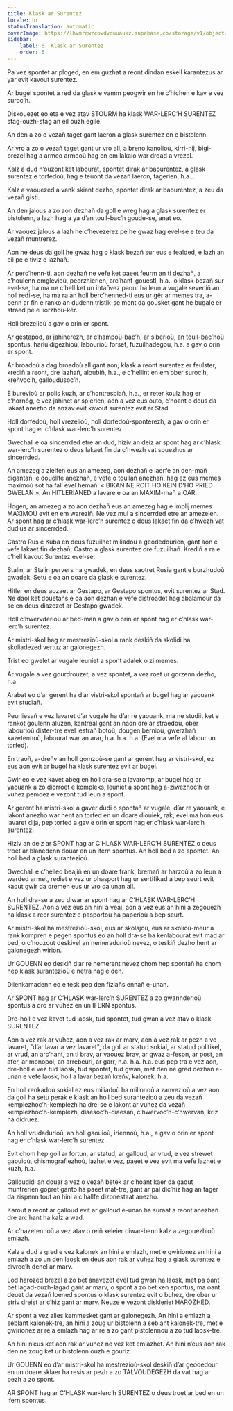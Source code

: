 ```yaml
---
title: Klask ar Surentez
locale: br
statusTranslation: automatic
coverImage: https://lhvmrqwrcowdvduuaukz.supabase.co/storage/v1/object/public/strapi-uploads/small_cover-educacion-fundamental.webp-2d51a7828a2b1309555be27f7e2a61a0.webp
sidebar:
    label: 6. Klask ar Surentez
    order: 6
---
```

Pa vez spontet ar ploged, en em guzhat a reont dindan eskell karantezus ar yar evit kavout surentez.

Ar bugel spontet a red da glask e vamm peogwir en he c’hichen e kav e vez suroc’h.

Diskouezet eo eta e vez atav STOURM ha klask WAR-LERC’H SURENTEZ stag-ouzh-stag an eil ouzh egile.

An den a zo o vezañ taget gant laeron a glask surentez en e bistolenn.

Ar vro a zo o vezañ taget gant ur vro all, a breno kanolioù, kirri-nij, bigi-brezel hag a armeo armeoù hag en em lakaio war droad a vrezel.

Kalz a dud n’ouzont ket labourat, spontet dirak ar baourentez, a glask surentez e torfedoù, hag e teuont da vezañ laeron, tagerien, h.a…

Kalz a vaouezed a vank skiant dezho, spontet dirak ar baourentez, a zeu da vezañ gisti.

An den jalous a zo aon dezhañ da goll e wreg hag a glask surentez er bistolenn, a lazh hag a ya d’an toull-bac’h goude-se, anat eo.

Ar vaouez jalous a lazh he c’hevezerez pe he gwaz hag evel-se e teu da vezañ muntrerez.

Aon he deus da goll he gwaz hag o klask bezañ sur eus e fealded, e lazh an eil pe e tiviz e lazhañ.

Ar perc’henn-ti, aon dezhañ ne vefe ket paeet feurm an ti dezhañ, a c’houlenn emglevioù, peorzhierien, arc’hant-gouestl, h.a., o klask bezañ sur evel-se, ha ma ne c’hell ket un intañvez paour ha leun a vugale seveniñ an holl redi-se, ha ma ra an holl berc’henned-ti eus ur gêr ar memes tra, a-benn ar fin e ranko an dudenn tristik-se mont da gousket gant he bugale er straed pe e liorzhoù-kêr.

Holl brezelioù a gav o orin er spont.

Ar gestapod, ar jahinerezh, ar c’hampoù-bac’h, ar siberioù, an toull-bac’hoù spontus, harluidigezhioù, labourioù forset, fuzuilhadegoù, h.a. a gav o orin er spont.

Ar broadoù a dag broadoù all gant aon; klask a reont surentez er feulster, krediñ a reont, dre lazhañ, aloubiñ, h.a., e c’hellint en em ober suroc’h, kreñvoc’h, galloudusoc’h.

E burevioù ar polis kuzh, ar c’hontrespiañ, h.a., er reter koulz hag er c’hornôg, e vez jahinet ar spierien, aon a vez eus outo, c’hoant o deus da lakaat anezho da anzav evit kavout surentez evit ar Stad.

Holl dorfedoù, holl vrezelioù, holl dorfedoù-sponterezh, a gav o orin er spont hag er c’hlask war-lerc’h surentez.

Gwechall e oa sincerrded etre an dud, hiziv an deiz ar spont hag ar c’hlask war-lerc’h surentez o deus lakaet fin da c’hwezh vat souezhus ar sincerrded.

An amezeg a zielfen eus an amezeg, aon dezhañ e laerfe an den-mañ digantañ, e douellfe anezhañ, e vefe o toullañ anezhañ, hag ez eus memes maximoù sot ha fall evel hemañ: « BIKAN NE ROIT HO KEIN D’HO PRIED GWELAN ». An HITLERIANED a lavare e oa an MAXIM-mañ a OAR.

Hogen, an amezeg a zo aon dezhañ eus an amezeg hag e implij memes MAXIMOÙ evit en em wareziñ. Ne vez mui a sincerrded etre an amezeien. Ar spont hag ar c’hlask war-lerc’h surentez o deus lakaet fin da c’hwezh vat dudius ar sincerrded.

Castro Rus e Kuba en deus fuzuilhet miliadoù a geodedourien, gant aon e vefe lakaet fin dezhañ; Castro a glask surentez dre fuzuilhañ. Krediñ a ra e c’hell kavout Surentez evel-se.

Stalin, ar Stalin pervers ha gwadek, en deus saotret Rusia gant e burzhudoù gwadek. Setu e oa an doare da glask e surentez.

Hitler en deus aozaet ar Gestapo, ar Gestapo spontus, evit surentez ar Stad. Ne daol ket douetañs e oa aon dezhañ e vefe distroadet hag abalamour da se en deus diazezet ar Gestapo gwadek.

Holl c’hwervderioù ar bed-mañ a gav o orin er spont hag er c’hlask war-lerc’h surentez.

Ar mistri-skol hag ar mestrezioù-skol a rank deskiñ da skolidi ha skoliadezed vertuz ar galonegezh.

Trist eo gwelet ar vugale leuniet a spont adalek o zi memes.

Ar vugale a vez gourdrouzet, a vez spontet, a vez roet ur gorzenn dezho, h.a.

Arabat eo d’ar gerent ha d’ar vistri-skol spontañ ar bugel hag ar yaouank evit studiañ.

Peurliesañ e vez lavaret d’ar vugale ha d’ar re yaouank, ma ne studiit ket e rankot goulenn aluzen, kantreal gant an naon dre ar straedoù, ober labourioù dister-tre evel lestrañ botoù, dougen bernioù, gwerzhañ kazetennoù, labourat war an arar, h.a. h.a. h.a. (Evel ma vefe al labour un torfed).

En traoñ, a-dreñv an holl gomzoù-se gant ar gerent hag ar vistri-skol, ez eus aon evit ar bugel ha klask surentez evit ar bugel.

Gwir eo e vez kavet abeg en holl dra-se a lavaromp, ar bugel hag ar yaouank a zo diorroet e kompleks, leuniet a spont hag a-ziwezhoc’h er vuhez pemdez e vezont tud leun a spont.

Ar gerent ha mistri-skol a gaver dudi o spontañ ar vugale, d’ar re yaouank, e lakont anezho war hent an torfed en un doare diouiek, rak, evel ma hon eus lavaret dija, pep torfed a gav e orin er spont hag er c’hlask war-lerc’h surentez.

Hiziv an deiz ar SPONT hag ar C’HLASK WAR-LERC’H SURENTEZ o deus troet ar blanedenn douar en un ifern spontus. An holl bed a zo spontet. An holl bed a glask surantezioù.

Gwechall e c’helled beajiñ en un doare frank, bremañ ar harzoù a zo leun a warded armet, rediet e vez ur phasport hag ur sertifikad a bep seurt evit kaout gwir da dremen eus ur vro da unan all.

An holl dra-se a zeu diwar ar spont hag ar C’HLASK WAR-LERC’H SURENTEZ. Aon a vez eus an hini a veaj, aon a vez eus an hini a zegouezh ha klask a reer surentez e pasportoù ha paperioù a bep seurt.

Ar mistri-skol ha mestrezioù-skol, eus ar skolajoù, eus ar skolioù-meur a rank kompren e pegen spontus eo an holl dra-se ha kenlabourat evit mad ar bed, o c’houzout deskivel an nemeradurioù nevez, o teskiñ dezho hent ar galonegezh wirion.

Ur GOUENN eo deskiñ d’ar re nemerent nevez chom hep spontañ ha chom hep klask surantezioù e netra nag e den.

Dilenkamadenn eo e tesk pep den fiziañs ennañ e-unan.

Ar SPONT hag ar C’HLASK war-lerc’h SURENTEZ a zo gwannderioù spontus a dro ar vuhez en un IFERN spontus.

Dre-holl e vez kavet tud laosk, tud spontet, tud gwan a vez atav o klask SURENTEZ.

Aon a vez rak ar vuhez, aon a vez rak ar marv, aon a vez rak ar pezh a vo lavaret, "d’ar lavar a vez lavaret", da goll ar statud sokial, ar statud politikel, ar vrud, an arc’hant, an ti brav, ar vaouez brav, ar gwaz a-feson, ar post, an afer, ar monopol, an arrebeuri, ar garr, h.a. h.a. h.a. eus pep tra e vez aon, dre-holl e vez tud laosk, tud spontet, tud gwan, met den ne gred dezhañ e-unan e vefe laosk, holl a lavar bezañ kreñv, kalonek, h.a.

En holl renkadoù sokial ez eus miliadoù ha milionoù a zanvezioù a vez aon da goll ha setu perak e klask an holl bed surantezioù a zeu da vezañ kemplezhoc’h-kemplezh ha dre-se e lakont ar vuhez da vezañ kemplezhoc’h-kemplezh, diaesoc’h-diaesañ, c’hwervoc’h-c’hwervañ, kriz ha didruez.

An holl vrudadurioù, an holl gaouioù, iriennoù, h.a., a gav o orin er spont hag er c’hlask war-lerc’h surentez.

Evit chom hep goll ar fortun, ar statud, ar galloud, ar vrud, e vez strewet gaouioù, chismografiezhoù, lazhet e vez, paeet e vez evit ma vefe lazhet e kuzh, h.a.

Galloudidi an douar a vez o vezañ betek ar c’hoant kaer da gaout muntrerien gopret ganto ha paeet mat-tre, gant ar pal dic’hiz hag an tager da zispenn tout an hini a c’hallfe dizonestaat anezho.

Karout a reont ar galloud evit ar galloud e-unan ha suraat a reont anezhañ dre arc’hant ha kalz a wad.

Ar c’hazetennoù a vez atav o reiñ keleier diwar-benn kalz a zegouezhioù emlazh.

Kalz a dud a gred e vez kalonek an hini a emlazh, met e gwirionez an hini a emlazh a zo un den laosk en deus aon rak ar vuhez hag a glask surentez e divrec’h denel ar marv.

Lod harozed brezel a zo bet anavezet evel tud gwan ha laosk, met pa oant bet lagad-ouzh-lagad gant ar marv, o spont a zo bet ken spontus, ma oant deuet da vezañ loened spontus o klask surentez evit o buhez, dre ober ur striv dreist ar c’hiz gant ar marv. Neuze e vezont diskleriet HAROZHED.

Ar spont a vez alies kemmesket gant ar galonegezh. An hini a emlazh a seblant kalonek-tre, an hini a zoug ur bistolenn a seblant kalonek-tre, met e gwirionez ar re a emlazh hag ar re a zo gant pistolennoù a zo tud laosk-tre.

An hini n’eus ket aon rak ar vuhez ne vez ket emlazhet. An hini n’eus aon rak den ne zoug ket ur bistolenn ouzh e gouriz.

Ur GOUENN eo d’ar mistri-skol ha mestrezioù-skol deskiñ d’ar geodedour en un doare sklaer ha resis ar pezh a zo TALVOUDEGEZH da vat hag ar pezh a zo spont.

AR SPONT hag ar C’HLASK war-lerc’h SURENTEZ o deus troet ar bed en un ifern spontus.

